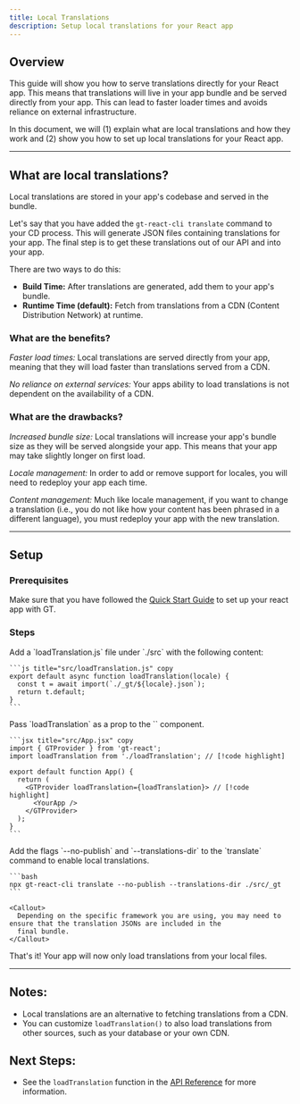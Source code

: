 ```yaml
---
title: Local Translations
description: Setup local translations for your React app
---
```


## Overview

This guide will show you how to serve translations directly for your React app.
This means that translations will live in your app bundle and be served directly from your app.
This can lead to faster loader times and avoids reliance on external infrastructure.

In this document, we will (1) explain what are local translations and how they work and
(2) show you how to set up local translations for your React app.

---

## What are local translations?

Local translations are stored in your app's codebase and served in the bundle.

Let's say that you have added the `gt-react-cli translate` command to your CD process.
This will generate JSON files containing translations for your app.
The final step is to get these translations out of our API and into your app.

There are two ways to do this:
 * **Build Time:** After translations are generated, add them to your app's bundle.
 * **Runtime Time (default):** Fetch from translations from a CDN (Content Distribution Network) at runtime.

### What are the benefits?

*Faster load times:* Local translations are served directly from your app,
meaning that they will load faster than translations served from a CDN.

*No reliance on external services:* Your apps ability to load translations is not dependent on the availability of a CDN.

### What are the drawbacks?

*Increased bundle size:* Local translations will increase your app's bundle size as they will be served alongside your app.
This means that your app may take slightly longer on first load.

*Locale management:* In order to add or remove support for locales, you will need to redeploy your app each time.

*Content management:* Much like locale management, if you want to change a translation (i.e., you do not like how your content has been phrased in a different language),
you must redeploy your app with the new translation.

---

## Setup

### Prerequisites

Make sure that you have followed the [Quick Start Guide](/docs/react/tutorials/quickstart) to set up your react app with GT.


### Steps
<Steps>
  <Step>
    Add a `loadTranslation.js` file under `./src` with the following content:

    ```js title="src/loadTranslation.js" copy
    export default async function loadTranslation(locale) {
      const t = await import(`./_gt/${locale}.json`);
      return t.default;
    }
    ```

  </Step>

  <Step>
    Pass `loadTranslation` as a prop to the `<GTProvider>` component.

    ```jsx title="src/App.jsx" copy
    import { GTProvider } from 'gt-react';
    import loadTranslation from './loadTranslation'; // [!code highlight]

    export default function App() {
      return (
        <GTProvider loadTranslation={loadTranslation}> // [!code highlight]
          <YourApp />
        </GTProvider>
      );
    }
    ```

  </Step>
  <Step>
    Add the flags `--no-publish` and `--translations-dir` to the `translate` command to enable local translations.

    ```bash
    npx gt-react-cli translate --no-publish --translations-dir ./src/_gt
    ```

    <Callout>
      Depending on the specific framework you are using, you may need to ensure that the translation JSONs are included in the
      final bundle.
    </Callout>
  </Step>
</Steps>

That's it! Your app will now only load translations from your local files.

---

## Notes:
 * Local translations are an alternative to fetching translations from a CDN.
 * You can customize `loadTranslation()` to also load translations from other sources, such as your database or your own CDN.

## Next Steps:
 * See the `loadTranslation` function in the [API Reference](/docs/react/api/config/load-translation) for more information.